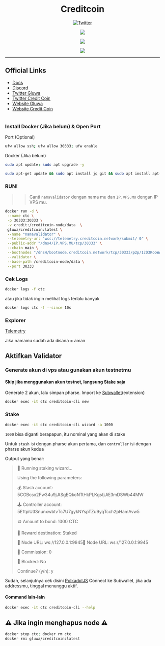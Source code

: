 <div align="center">

# Creditcoin

[![Twitter](https://img.shields.io/twitter/follow/megumii?style=social)](https://twitter.com/megumii_tez)

[![](https://img.shields.io/static/v1?label=Telegram&message=%E2%9D%A4&logo=Telegram&color=%23e609e6)](https://KatouMegumi.t.me)

[![](https://img.shields.io/static/v1?label=Discord&message=%E2%9D%A4&logo=Discord&color=%23e609e6)](https://discordapp.com/users/873803230042263563)

[![](https://komarev.com/ghpvc/?username=Megumiiiiii&color=e609e6&style=plastic&label=Visitors)]()

</div>

---

## Official Links
- [Docs](https://gluwa.gitbook.io/creditcoin-pos-testnet-documentation/validator-guides?ref=creditcoin.org)
- [Discord](https://discord.gg/creditcoin)
- [Twitter Gluwa](https://twitter.com/gluwa)
- [Twitter Credit Coin](https://twitter.com/Creditcoin)
- [Website Gluwa](https://gluwa.com)
- [Website Credit Coin](https://creditcoin.org)

#

### Install Docker (Jika belum) & Open Port
Port (Optional)

```sh filename="Optional" copy
ufw allow ssh; ufw allow 30333; ufw enable
```
Docker (Jika belum)

```sh filename="update system" copy
sudo apt update; sudo apt upgrade -y
```

```sh filename="install docker dkk" copy
sudo apt-get update && sudo apt install jq git && sudo apt install apt-transport-https ca-certificates curl software-properties-common -y && curl -fsSL https://download.docker.com/linux/ubuntu/gpg | sudo apt-key add - && sudo add-apt-repository "deb [arch=amd64] https://download.docker.com/linux/ubuntu focal stable" && sudo apt-get install docker-ce docker-ce-cli containerd.io docker-compose-plugin && sudo apt-get install docker-compose-plugin
```

### RUN!
>> Ganti `namaValidator` dengan nama mu dan `IP.VPS.MU` dengan IP VPS mu.

```sh filename="RUN!" copy
docker run -d \
 --name ctc \
 -p 30333:30333 \
 -v credit:/creditcoin-node/data  \
 gluwa/creditcoin:latest \
 --name "namaValidator" \
 --telemetry-url "wss://telemetry.creditcoin.network/submit/ 0" \
 --public-addr "/dns4/IP.VPS.MU/tcp/30333" \
 --chain main \
 --bootnodes "/dns4/bootnode.creditcoin.network/tcp/30333/p2p/12D3KooWAEgDL126EUFxFfdQKiUhmx3BJPdszQHu9PsYsLCuavhb" "/dns4/bootnode2.creditcoin.network/tcp/30333/p2p/12D3KooWSQye3uN3bZQRRC4oZbpiAZXkP2o5UZh6S8pqyh24bF3k" "/dns4/bootnode3.creditcoin.network/tcp/30333/p2p/12D3KooWFrsEZ2aSfiigAxs6ir2kU6en4BewotyCXPhrJ7T1AzjN" \
 --validator \
 --base-path /creditcoin-node/data \
 --port 30333
```

### Cek Logs

```sh filename="logs" copy
docker logs -f ctc
```

atau jika tidak ingin melihat logs terlalu banyak

```sh filename="logs" copy
docker logs ctc -f --since 10s
```

### Explorer

[Telemetry](https://telemetry.creditcoin.network/#list/0xdd954cbf4000542ef1a15bca509cd89684330bee5e23766c527cdb0d7275e9c2)

Jika namamu sudah ada disana = aman

## Aktifkan Validator

### Generate akun di vps atau gunakan akun testnetmu

#### Skip jika menggunakan akun testnet, langsung [Stake](#stake) saja

Generate 2 akun, lalu simpan pharse. Import ke [Subwallet](https://chrome.google.com/webstore/detail/subwallet-polkadot-wallet/onhogfjeacnfoofkfgppdlbmlmnplgbn)(extension)

```sh filename="generate" copy
docker exec -it ctc creditcoin-cli new
```


### Stake

```sh filename="stake" copy
docker exec -it ctc creditcoin-cli wizard -a 1000
```
`1000` bisa diganti berapapun, itu nominal yang akan di stake

Untuk `stash` isi dengan pharse akun pertama, dan `controller` isi dengan pharse akun kedua

Output yang benar:


>🧙 Running staking wizard...
>
>Using the following parameters:
>
>💰 Stash account: 5CGBosx2Fw34u9jJtSgEQkoNTtHkPLKgsfjJiE3mDSWb44MW
>
>🕹️  Controller account: 5E1tpiU3SnunxwbtvTc7U7gykNYspTZu9yqTcch2pHamAvw5
>
>🪙  Amount to bond: 1000 CTC
>
>🎁 Reward destination: Staked
>
>📡 Node URL: ws://127.0.0.1:9945📡 Node URL: ws://127.0.0.1:9945
>
>💸 Commission: 0
>
>🔐 Blocked: No
>
>Continue? (y/n): y


Sudah, selanjutnya cek disini [PolkadotJS](https://polkadot.js.org/apps/?rpc=wss://rpc.mainnet.creditcoin.network/ws#/staking) Connect ke Subwallet, jika ada addressmu, tinggal menunggu aktif.


#### Command lain-lain

```sh filename="laih" copy
docker exec -it ctc creditcoin-cli --help
```


## ⚠️ Jika ingin menghapus node ⚠️

```sh filename="DELETE" copy
docker stop ctc; docker rm ctc
docker rmi gluwa/creditcoin:latest
```

#